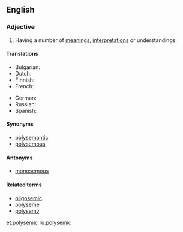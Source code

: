 ==English==

===Adjective===
{{en-adj}}

# {{linguistics}} Having a number of [[meaning]]s, [[interpretation]]s or understandings.

====Translations====
{{trans-top|having a number of meanings, interpretations or understandings}}
* Bulgarian: {{t|bg|многозначен|tr=mnogoznáčen|sc=Cyrl}}
* Dutch: {{t|nl|polyseem}}
* Finnish: {{t|fi|monimerkityksinen}}
* French: {{t+|fr|polysémique}}
{{trans-mid}}
* German: {{t+|de|mehrdeutig}}
* Russian: {{t|ru|многозначный|tr=mnogoznáčnyj|sc=Cyrl}}
* Spanish: {{t+|es|polisémico}}
{{trans-bottom}}

====Synonyms====
* [[polysemantic]]
* [[polysemous]]

====Antonyms====
* [[monosemous]]

====Related terms====
* [[oligosemic]]
* [[polyseme]]
* [[polysemy]]

[[et:polysemic]]
[[ru:polysemic]]
